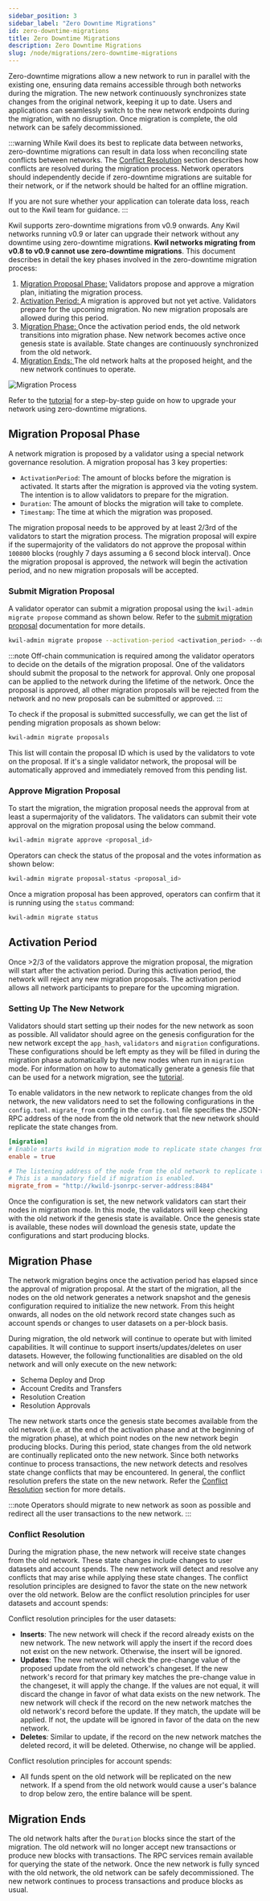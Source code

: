 ```yaml
---
sidebar_position: 3
sidebar_label: "Zero Downtime Migrations"
id: zero-downtime-migrations
title: Zero Downtime Migrations
description: Zero Downtime Migrations
slug: /node/migrations/zero-downtime-migrations
---
```


Zero-downtime migrations allow a new network to run in parallel with the existing one, ensuring data remains accessible through both networks during the migration.
The new network continuously synchronizes state changes from the original network, keeping it up to date. Users and applications can seamlessly switch to the new
network endpoints during the migration, with no disruption. Once migration is complete, the old network can be safely decommissioned.

:::warning
While Kwil does its best to replicate data between networks, zero-downtime migrations can result in data loss when reconciling state conflicts between networks.
The [Conflict Resolution](#conflict-resolution) section describes how conflicts are resolved during the migration process. Network operators should independently
decide if zero-downtime migrations are suitable for their network, or if the network should be halted for an offline migration.

If you are not sure whether your application can tolerate data loss, reach out to the Kwil team for guidance.
:::

Kwil supports zero-downtime migrations from v0.9 onwards. Any Kwil networks running v0.9 or later can upgrade their network without any downtime using zero-downtime
migrations. **Kwil networks migrating from v0.8 to v0.9 cannot use zero-downtime migrations**. This document describes in detail the key phases involved in the zero-downtime migration process:
1. [Migration Proposal Phase:](#migration-proposal-phase) Validators propose and approve a migration plan, initiating the migration process.
2. [Activation Period: ](#activation-period) A migration is approved but not yet active. Validators prepare for the upcoming migration. No new migration proposals are allowed during this period.
3. [Migration Phase: ](#migration-phase) Once the activation period ends, the old network transitions into migration phase. New network becomes active once genesis state is available. State changes are continuously synchronized from the old network.
5. [Migration Ends: ](#migration-ends) The old network halts at the proposed height, and the new network continues to operate.

![Migration Process](../../../../static/img/migration.jpg)

Refer to the [tutorial](/docs/node/migrations/zero-downtime-migrations/tutorial) for a step-by-step guide on how to upgrade your network using zero-downtime migrations.

## Migration Proposal Phase
A network migration is proposed by a validator using a special network governance resolution. A migration proposal has 3 key properties:

- `ActivationPeriod`: The amount of blocks before the migration is activated. It starts after the migration is approved via the voting system. The intention is to
allow validators to prepare for the migration.
- `Duration`: The amount of blocks the migration will take to complete.
- `Timestamp`: The time at which the migration was proposed.

The migration proposal needs to be approved by at least 2/3rd of the validators to start the migration process. The migration proposal will expire if the
supermajority of the validators do not approve the proposal within `100800` blocks (roughly 7 days assuming a 6 second block interval). Once the migration
proposal is approved, the network will begin the activation period, and no new migration proposals will be accepted.

### Submit Migration Proposal

A validator operator can submit a migration proposal using the `kwil-admin migrate propose` command as shown below. Refer to the [submit migration proposal](/docs/ref/kwild/migrate/propose) documentation for more details.

```bash
kwil-admin migrate propose --activation-period <activation_period> --duration <migration_duration>
```

:::note
Off-chain communication is required among the validator operators to decide on the details of the migration proposal. One of the validators should submit the
proposal to the network for approval. Only one proposal can be applied to the network during the lifetime of the network. Once the proposal is approved,
all other migration proposals will be rejected from the network and no new proposals can be submitted or approved.
:::

To check if the proposal is submitted successfully, we can get the list of pending migration proposals as shown below:

```bash
kwil-admin migrate proposals
```
This list will contain the proposal ID which is used by the validators to vote on the proposal. If it's a single validator network, the proposal will be automatically
approved and immediately removed from this pending list.


### Approve Migration Proposal

To start the migration, the migration proposal needs the approval from at least a supermajority of the validators. The validators can submit their vote approval on the migration proposal using the below command.

```bash
kwil-admin migrate approve <proposal_id>
```

Operators can check the status of the proposal and the votes information as shown below:

```bash
kwil-admin migrate proposal-status <proposal_id>
```

Once a migration proposal has been approved, operators can confirm that it is running using the `status` command:

```bash
kwil-admin migrate status
```

## Activation Period

Once >2/3 of the validators approve the migration proposal, the migration will start after the activation period. During this activation period, the network will
reject any new migration proposals. The activation period allows all network participants to prepare for the upcoming migration.

### Setting Up The New Network

Validators should start setting up their nodes for the new network as soon as possible. All validator should agree on the genesis configuration for the new network except
the `app_hash`, `validators` and `migration` configurations. These configurations should be left empty as they will be filled in during the migration phase automatically
by the new nodes when run in `migration` mode. For information on how to automatically generate a genesis file that can be used for a network migration, see the
[tutorial](/docs/node/migrations/zero-downtime-migrations/tutorial#3-setting-up-the-new-nodes).

To enable validators in the new network to replicate changes from the old network, the new validators need to set the following configurations in the `config.toml`.
`migrate_from` config in the `config.toml` file specifies the JSON-RPC address of the node from the old network that the new network should replicate the state changes from.

```toml
[migration]
# Enable starts kwild in migration mode to replicate state changes from the old network.
enable = true

# The listening address of the node from the old network to replicate the state changes from.
# This is a mandatory field if migration is enabled.
migrate_from = "http://kwild-jsonrpc-server-address:8484"
```
Once the configuration is set, the new network validators can start their nodes in migration mode. In this mode, the validators will keep checking with the old network if
the genesis state is available. Once the genesis state is available, these nodes will download the genesis state, update the configurations and start producing blocks.


## Migration Phase
The network migration begins once the activation period has elapsed since the approval of migration proposal. At the start of the migration, all the nodes on the
old network generates a network snapshot and the genesis configuration required to initialize the new network. From this height onwards, all nodes on the old
network record state changes such as account spends or changes to user datasets on a per-block basis.

During migration, the old network will continue to operate but with limited capabilities. It will continue to support inserts/updates/deletes on user datasets.
However, the following functionalities are disabled on the old network and will only execute on the new network:
- Schema Deploy and Drop
- Account Credits and Transfers
- Resolution Creation
- Resolution Approvals

The new network starts once the genesis state becomes available from the old network (i.e. at the end of the activation phase and at the beginning of the migration
phase), at which point nodes on the new network begin producing blocks. During this period, state changes from the old network are continually replicated onto the
new network. Since both networks continue to process transactions, the new network detects and resolves state change conflicts that may be encountered. In general,
the conflict resolution prefers the state on the new network. Refer the [Conflict Resolution](#conflict-resolution) section for more details.

:::note
Operators should migrate to new network as soon as possible and redirect all the user transactions to the new network.
:::

### Conflict Resolution

During the migration phase, the new network will receive state changes from the old network. These state changes include changes to user datasets and account spends.
The new network will detect and resolve any conflicts that may arise while applying these state changes. The conflict resolution principles are designed to favor the
state on the new network over the old network. Below are the conflict resolution principles for user datasets and account spends:

Conflict resolution principles for the user datasets:

- **Inserts**: The new network will check if the record already exists on the new network. The new network will apply the insert if the record does not exist on
the new network. Otherwise, the insert will be ignored.
- **Updates**: The new network will check the pre-change value of the proposed update from the old network's changeset. If the new network's record for that primary
key matches the pre-change value in the changeset, it will apply the change. If the values are not equal, it will discard the change in favor of what data exists on
the new network. The new network will check if the record on the new network matches the old network's record before the update. If they match, the update will be
applied. If not, the update will be ignored in favor of the data on the new network.
- **Deletes**: Similar to update, if the record on the new network matches the deleted record, it will be deleted. Otherwise, no change will be applied.

Conflict resolution principles for account spends:

- All funds spent on the old network will be replicated on the new network. If a spend from the old network would cause a user's balance to drop below zero, the entire
balance will be spent.

## Migration Ends

The old network halts after the `Duration` blocks since the start of the migration. The old network will no longer accept new transactions or produce new blocks with
transactions. The RPC services remain available for querying the state of the network. Once the new network is fully synced with the old network, the old network can
be safely decommissioned. The new network continues to process transactions and produce blocks as usual.
